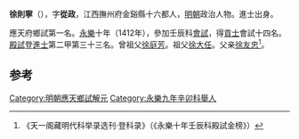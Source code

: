 '''徐則寧'''（{{bd|1366年||？}}），字'''從政'''，江西撫州府金谿縣十六都人，[[明朝|明朝]]政治人物。進士出身。

應天府鄉試第一名。[[永樂|永樂]]十年（1412年），參加壬辰科[[會試|會試]]，得[[貢士|貢士]]會試十四名。[[殿試|殿試]]登[[進士|進士]]第二甲第三十三名。曾祖父[[徐庭芳|徐庭芳]]。祖父[[徐大任|徐大任]]。父亲[[徐友忠|徐友忠]]<ref>《天一阁藏明代科举录选刊·登科录》（《永樂十年壬辰科殿試金榜》）</ref>。

==参考==
{{reflist}}
{{明朝人物小作品}}
{{永樂十年壬辰科殿試金榜}}
{{DEFAULTSORT:Xu徐}}
[[Category:明朝應天鄉試解元|Category:明朝應天鄉試解元]]
[[Category:永樂九年辛卯科舉人|Category:永樂九年辛卯科舉人]]